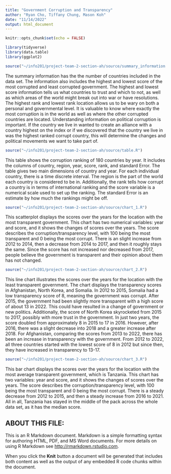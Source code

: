 ```yaml
---
title: "Government Corruption and Transparency"
author: "Ryan Cho, Tiffany Chung, Mason Koh"
date: "11/14/2022"
output: html_document
---                 
```

```r
knitr::opts_chunk$set(echo = FALSE)
```

```r
library(tidyverse)
library(data.table)
library(ggplot2)
```

```r
source("~/info201/project-team-2-section-ah/source/summary_information.R")
```
The summary information has the the number of countries included in the data set. The information also includes the highest and lowest score of the most corrupted and least corrupted government. The highest and lowest score information tells us what countries to trust and which to not, as well as which areas of the world might break out into war or have resolutions. The highest rank and lowest rank location allows us to be wary on both a personal and governmental level. It is valuable to know where exactly the most corruption is in the world as well as where the other corrupted countries are located. Understanding information on political corruption is important. If the country we live in wanted to create an alliance with a country highest on the index or if we discovered that the country we live in was the highest ranked corrupt country, this will determine the changes and political movements we want to take part of.


```r
source("~/info201/project-team-2-section-ah/source/table.R")
```
This table shows the corruption ranking of 180 countries by year. It includes the columns of country, region, year, score, rank, and standard Error. The table gives two main dimensions of country and year. For each individual country, there is a time discrete interval. The region is the part of the world each country is considered to be in. Additionally, the rank tells how corrupt a country is in terms of international ranking and the score variable is a numerical scale used to set up the ranking. The standard Error is an estimate by how much the rankings might be off. 


```r
source("~/info201/project-team-2-section-ah/source/chart_1.R")
```

This scatterplot displays the scores over the years for the location with the most transparent government. This chart has two numerical variables: year and score, and it shows the changes of scores over the years. The score describes the corruption/transparency level, with 100 being the most transparent and 0 being the most corrupt. There is an slight increase from 2012 to 2014, then a decrease from 2014 to 2017, and then it roughly stays the same. Since the score has not increased nor decreased from 2017, people believe the government is transparent and their opinion about them has not changed.


```r
source("~/info201/project-team-2-section-ah/source/chart_2.R")
```

This line chart illustrates the scores over the years for the location with the least transparent government. The chart displays the transparency scores in Afghanistan, North Korea, and Somalia. In 2012 to 2015, Somalia had a low transparency score of 8, meaning the government was corrupt. After 2015, the government had been slightly more transparent with a high score of about 13 in 2022. This could have resulted in a change of government or new politics. Additionally, the score of North Korea skyrocketed from 2015 to 2017, possibly with more trust in the government. In just two years, the score doubled from approximately 8 in 2015 to 17 in 2016. However, after 2016, there was a slight decrease into 2018 and a greater increase after 2018. For Afghanistan, comparing the scores from 2013 to 2022, there has been an increase in transparency with the government. From 2012 to 2022, all three countries started with the lowest score of 8 in 2012 but since then, they have increased in transparency to 13-17.


```r
source("~/info201/project-team-2-section-ah/source/chart_3.R")
```

This bar chart displays the scores over the years for the location with the 
most average transparent government, which is Tanzania. This chart has two  variables: year and score, and it shows the changes of scores over the years. The score describes the corruption/transparency level, with 100 being the most transparent and 0 being the most corrupt. There is a steady decrease from 2012 to 2015, and then a steady increase from 2016 to 2021. All in all, Tanzania has stayed in the middle of the pack across the whole data set, as it has the median score.


## ABOUT THIS FILE: 

This is an R Markdown document. Markdown is a simple formatting syntax for authoring HTML, PDF, and MS Word documents. For more details on using R Markdown see <http://rmarkdown.rstudio.com>.

When you click the **Knit** button a document will be generated that includes both content as well as the output of any embedded R code chunks within the document. 
